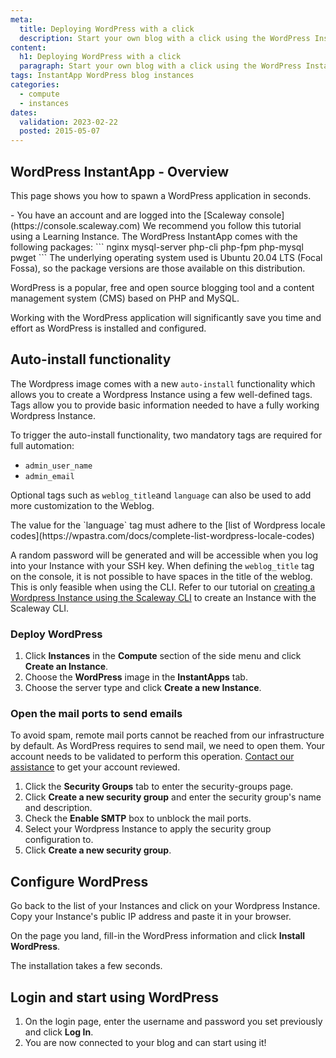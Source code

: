 ```yaml
---
meta:
  title: Deploying WordPress with a click
  description: Start your own blog with a click using the WordPress InstantApp.
content:
  h1: Deploying WordPress with a click
  paragraph: Start your own blog with a click using the WordPress InstantApp.
tags: InstantApp WordPress blog instances
categories:
  - compute
  - instances
dates:
  validation: 2023-02-22
  posted: 2015-05-07
---
```


## WordPress InstantApp - Overview

This page shows you how to spawn a WordPress application in seconds.

<Macro id="iam-requirements" />
 
<Message type="requirement">
  - You have an account and are logged into the [Scaleway console](https://console.scaleway.com)
</Message>

<Message type="tip">
 We recommend you follow this tutorial using a Learning Instance.
</Message>

<Message type="note">
  The WordPress InstantApp comes with the following packages:
  ```
  nginx
  mysql-server
  php-cli
  php-fpm
  php-mysql
  pwget
  ```
  The underlying operating system used is Ubuntu 20.04 LTS (Focal Fossa), so the package versions are those available on this distribution.
</Message>

WordPress is a popular, free and open source blogging tool and a content management system (CMS) based on PHP and MySQL.

Working with the WordPress application will significantly save you time and effort as WordPress is installed and configured.


## Auto-install functionality

The Wordpress image comes with a new `auto-install` functionality which allows you to create a Wordpress Instance using a few well-defined tags.
Tags allow you to provide basic information needed to have a fully working Wordpress Instance.

To trigger the auto-install functionality, two mandatory tags are required for full automation:

- `admin_user_name`
- `admin_email`

Optional tags such as `weblog_title`and `language` can also be used to add more customization to the Weblog.

<Message type="note">
  The value for the `language` tag must adhere to the [list of Wordpress locale codes](https://wpastra.com/docs/complete-list-wordpress-locale-codes)
</Message>

A random password will be generated and will be accessible when you log into your Instance with your SSH key.
When defining the `weblog_title` tag on the console, it is not possible to have spaces in the title of the weblog. This is only feasible when using the CLI. Refer to our tutorial on [creating a Wordpress Instance using the Scaleway CLI](/tutorials/create-wordpress-instances-cli) to create an Instance with the Scaleway CLI.

### Deploy WordPress

1. Click **Instances** in the **Compute** section of the side menu and click **Create an Instance**.
2. Choose the **WordPress** image in the **InstantApps** tab.
3. Choose the server type and click **Create a new Instance**.

### Open the mail ports to send emails

To avoid spam, remote mail ports cannot be reached from our infrastructure by default. As WordPress requires to send mail, we need to open them. Your account needs to be validated to perform this operation. [Contact our assistance](https://console.scaleway.com/support/) to get your account reviewed.

1. Click the **Security Groups** tab to enter the security-groups page.
2. Click **Create a new security group** and enter the security group's name and description.
    <Lightbox src="scaleway-nc-new-sg.webp" alt="" />
3. Check the **Enable SMTP** box to unblock the mail ports.
    <Lightbox src="scaleway-nc-enable-smtp.webp" alt="" />
4. Select your Wordpress Instance to apply the security group configuration to.
5. Click **Create a new security group**.

## Configure WordPress

Go back to the list of your Instances and click on your Wordpress Instance. Copy your Instance's public IP address and paste it in your browser.

On the page you land, fill-in the WordPress information and click **Install WordPress**.

<Lightbox src="scaleway-wp-configuration.webp" alt="" />

<Message type="note">
  The installation takes a few seconds.
</Message>

## Login and start using WordPress

1. On the login page, enter the username and password you set previously and click **Log In**.
    <Lightbox src="scaleway-wplogin.webp" alt="" />
2. You are now connected to your blog and can start using it!
    <Lightbox src="scaleway-wp.webp" alt="" />